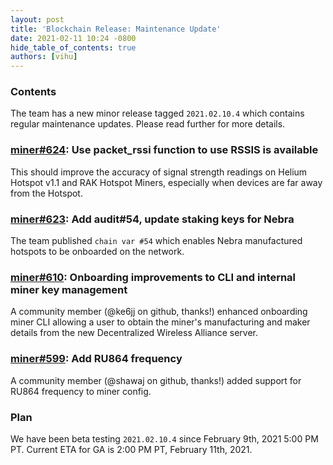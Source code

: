 ```yaml
---
layout: post
title: 'Blockchain Release: Maintenance Update'
date: 2021-02-11 10:24 -0800
hide_table_of_contents: true
authors: [vihu]
---
```


### Contents

The team has a new minor release tagged `2021.02.10.4` which contains regular maintenance updates.
Please read further for more details.

<!--truncate-->

### [miner#624](https://github.com/helium/miner/pull/624): Use packet_rssi function to use RSSIS is available

This should improve the accuracy of signal strength readings on Helium Hotspot v1.1 and RAK Hotspot
Miners, especially when devices are far away from the Hotspot.

### [miner#623](https://github.com/helium/miner/pull/623): Add audit#54, update staking keys for Nebra

The team published `chain var #54` which enables Nebra manufactured hotspots to be onboarded on the
network.

### [miner#610](https://github.com/helium/miner/pull/610): Onboarding improvements to CLI and internal miner key management

A community member (@ke6jj on github, thanks!) enhanced onboarding miner CLI allowing a user to
obtain the miner's manufacturing and maker details from the new Decentralized Wireless Alliance
server.

### [miner#599](https://github.com/helium/miner/pull/599): Add RU864 frequency

A community member (@shawaj on github, thanks!) added support for RU864 frequency to miner config.

### Plan

We have been beta testing `2021.02.10.4` since February 9th, 2021 5:00 PM PT. Current ETA for GA is
2:00 PM PT, February 11th, 2021.

